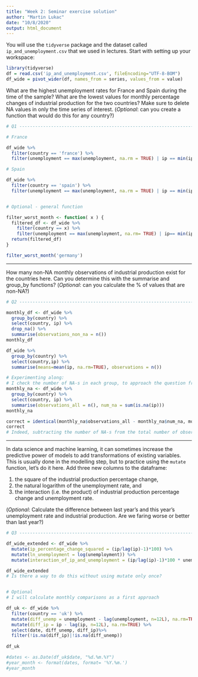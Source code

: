 ```yaml
---
title: "Week 2: Seminar exercise solution"
author: "Martin Lukac"
date: "10/8/2020"
output: html_document
---
```


You will use the `tidyverse` package and the dataset called `ip_and_unemployment.csv` that we used in lectures. Start with setting up your workspace:

```r
library(tidyverse)
df = read.csv('ip_and_unemployment.csv', fileEncoding="UTF-8-BOM")
df_wide = pivot_wider(df, names_from = series, values_from = value)
```
    
What are the highest unemployment rates for France and Spain during the time of the sample?  What are the lowest values for monthly percentage changes of industrial production for the two countries? Make sure to delete NA values in only the time series of interest. (_Optional_: can you create a function that would do this for any country?)

```r
# Q1 --------------------------------------------------------------------------

# France

df_wide %>% 
  filter(country == 'france') %>%
  filter(unemployment == max(unemployment, na.rm = TRUE) | ip == min(ip, na.rm = TRUE))

# Spain 

df_wide %>% 
  filter(country == 'spain') %>%
  filter(unemployment == max(unemployment, na.rm = TRUE) | ip == min(ip, na.rm = TRUE))


# Optional - general function

filter_worst_month <- function( x ) {
  filtered_df <- df_wide %>%
    filter(country == x) %>%
    filter(unemployment == max(unemployment, na.rm= TRUE) | ip== min(ip, na.rm=TRUE))
  return(filtered_df)
}

filter_worst_month('germany')
```


-----

How many non-NA monthly observations of industrial production exist for the countries here. Can you  determine this with the summarise and group_by functions? (_Optional_: can you calculate the % of values that are non-NA?)


```r
# Q2 --------------------------------------------------------------------------

monthly_df <- df_wide %>%
  group_by(country) %>%
  select(country, ip) %>%
  drop_na() %>%
  summarise(observations_non_na = n())
monthly_df
```
```r
df_wide %>% 
  group_by(country) %>%
  select(country,ip) %>%
  summarise(means=mean(ip, na.rm=TRUE), observations = n())

# Experimenting along: 
# I check the number of NA-s in each group, to approach the question from this angle.
monthly_na <- df_wide %>%
  group_by(country) %>%
  select(country, ip) %>%
  summarise(observations_all = n(), num_na = sum(is.na(ip)))
monthly_na

correct = identical(monthly_na$observations_all - monthly_na$num_na, monthly_df$observations_non_na)
correct
# Indeed, subtracting the number of NA-s from the total number of observations yields the same as counting non-NAs directly.
```
-----

In data science and machine learning, it can sometimes increase the predictive power of models to add transformations of existing variables. This is usually done in the modelling step, but to practice using the `mutate` function, let's do it here. Add three new columns to the dataframe: 

  1. the square of the industrial production percentage change, 
  2. the natural logarithm of the unemployment rate, and 
  3. the interaction (i.e. the product) of industrial production percentage change and unemployment rate.
  
(_Optional_: Calculate the difference between last year's and this year's unemployment rate and industrial production. Are we faring worse or better than last year?)

```r
# Q3 --------------------------------------------------------------------------

df_wide_extended <- df_wide %>%
  mutate(ip_percentage_change_squared = (ip/lag(ip)-1)*100) %>%
  mutate(ln_unemployment = log(unemployment)) %>%
  mutate(interaction_of_ip_and_unemployment = (ip/lag(ip)-1)*100 * unemployment)

df_wide_extended
# Is there a way to do this without using mutate only once?


# Optional
# I will calculate monthly comparisons as a first approach

df_uk <- df_wide %>%
  filter(country == 'uk') %>%
  mutate(diff_unemp = unemployment - lag(unemployment, n=12L), na.rm=TRUE) %>%
  mutate(diff_ip = ip - lag(ip, n=12L), na.rm=TRUE) %>%
  select(date, diff_unemp, diff_ip)%>%
  filter(!is.na(diff_ip)|!is.na(diff_unemp))
 
df_uk

#dates <- as.Date(df_uk$date, "%d.%m.%Y")
#year_month <- format(dates, format= '%Y.%m.')
#year_month


```
